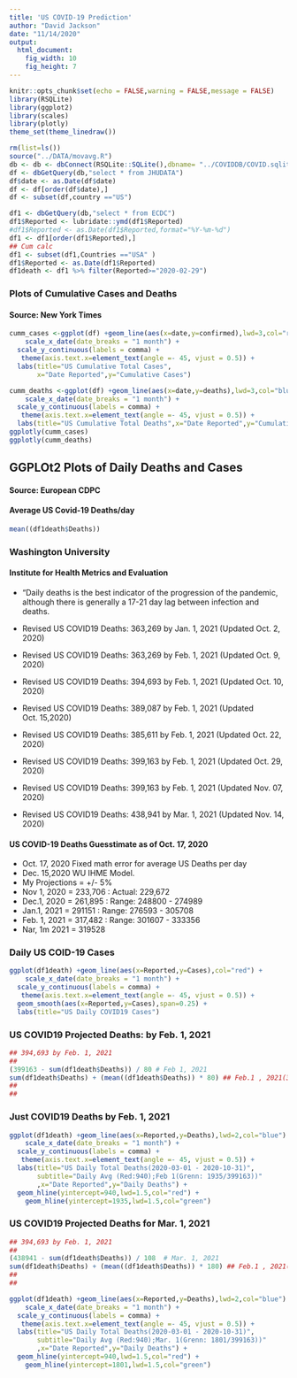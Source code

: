 ```yaml
---
title: 'US COVID-19 Prediction'
author: "David Jackson"
date: "11/14/2020"
output: 
  html_document: 
    fig_width: 10
    fig_height: 7
---
```


```r
knitr::opts_chunk$set(echo = FALSE,warning = FALSE,message = FALSE)
library(RSQLite)
library(ggplot2)
library(scales)
library(plotly)
theme_set(theme_linedraw())
```

```r
rm(list=ls())
source("../DATA/movavg.R")
db <- db <- dbConnect(RSQLite::SQLite(),dbname= "../COVIDDB/COVID.sqlite3")
df <- dbGetQuery(db,"select * from JHUDATA")
df$date <- as.Date(df$date)
df <- df[order(df$date),]
df <- subset(df,country =="US")

```

```r
df1 <- dbGetQuery(db,"select * from ECDC")
df1$Reported <- lubridate::ymd(df1$Reported)
#df1$Reported <- as.Date(df1$Reported,format="%Y-%m-%d")
df1 <- df1[order(df1$Reported),]
## Cum calc
df1 <- subset(df1,Countries =="USA" )
df1$Reported <- as.Date(df1$Reported)
df1death <- df1 %>% filter(Reported>="2020-02-29") 

```

### Plots of Cumulative Cases and Deaths
#### Source: New York Times

```r
cumm_cases <-ggplot(df) +geom_line(aes(x=date,y=confirmed),lwd=3,col="red") + 
    scale_x_date(date_breaks = "1 month") +
  scale_y_continuous(labels = comma) +
   theme(axis.text.x=element_text(angle =- 45, vjust = 0.5)) +
  labs(title="US Cumulative Total Cases",
       x="Date Reported",y="Cumulative Cases") 
```
```r
cumm_deaths <-ggplot(df) +geom_line(aes(x=date,y=deaths),lwd=3,col="blue") + 
    scale_x_date(date_breaks = "1 month") +
  scale_y_continuous(labels = comma) +
   theme(axis.text.x=element_text(angle =- 45, vjust = 0.5)) +
  labs(title="US Cumulative Total Deaths",x="Date Reported",y="Cumulative Deaths")
ggplotly(cumm_cases)
ggplotly(cumm_deaths)
```

## GGPLOt2 Plots of Daily Deaths and Cases
#### Source: European CDPC


#### Average US Covid-19 Deaths/day

```r
mean((df1death$Deaths))
```

### Washington University
#### Institute for Health Metrics and Evaluation
* "Daily deaths is the best indicator of the progression of the pandemic, although there is generally a 17-21 day lag between infection and deaths.

* Revised US COVID19 Deaths: 363,269 by Jan. 1, 2021 (Updated Oct. 2, 2020)
* Revised US COVID19 Deaths: 363,269 by Feb. 1, 2021 (Updated Oct. 9, 2020)
* Revised US COVID19 Deaths: 394,693 by Feb. 1, 2021 (Updated Oct. 10, 2020)
* Revised US COVID19 Deaths: 389,087 by Feb. 1, 2021 (Updated Oct. 15,2020)
* Revised US COVID19 Deaths: 385,611 by Feb. 1, 2021 (Updated Oct. 22, 2020)
* Revised US COVID19 Deaths: 399,163 by Feb. 1, 2021 (Updated Oct. 29, 2020)
* Revised US COVID19 Deaths: 399,163 by Feb. 1, 2021 (Updated Nov. 07, 2020)
* Revised US COVID19 Deaths: 438,941 by Mar. 1, 2021 (Updated Nov. 14, 2020)

#### US COVID-19 Deaths  Guesstimate as of Oct. 17, 2020
* Oct. 17, 2020 Fixed math error for average US Deaths per day
* Dec. 15,2020 WU IHME Model.
* My Projections = +/- 5%
* Nov 1,  2020 = 233,706 : Actual: 229,672
* Dec.1,  2020 = 261,895 : Range: 248800 - 274989
* Jan.1,  2021 = 291151  : Range: 276593 - 305708
* Feb. 1, 2021 = 317,482 : Range: 301607 - 333356
* Nar, 1m 2021 = 319528

### Daily US COID-19 Cases

```r
ggplot(df1death) +geom_line(aes(x=Reported,y=Cases),col="red") + 
    scale_x_date(date_breaks = "1 month") +
  scale_y_continuous(labels = comma) +
   theme(axis.text.x=element_text(angle =- 45, vjust = 0.5)) + 
  geom_smooth(aes(x=Reported,y=Cases),span=0.25) +
  labs(title="US Daily COVID19 Cases")
```


### US COVID19 Projected Deaths: by  Feb. 1, 2021


```r
## 394,693 by Feb. 1, 2021
##
(399163 - sum(df1death$Deaths)) / 80 # Feb 1, 2021
sum(df1death$Deaths) + (mean((df1death$Deaths)) * 80) ## Feb.1 , 2021(389087)
##
## 
```


### Just COVID19 Deaths by Feb. 1, 2021


```r
ggplot(df1death) +geom_line(aes(x=Reported,y=Deaths),lwd=2,col="blue") + 
    scale_x_date(date_breaks = "1 month") +
  scale_y_continuous(labels = comma) +
   theme(axis.text.x=element_text(angle =- 45, vjust = 0.5)) +
  labs(title="US Daily Total Deaths(2020-03-01 - 2020-10-31)",
       subtitle="Daily Avg (Red:940);Feb 1(Grenn: 1935/399163))"
       ,x="Date Reported",y="Daily Deaths") +
  geom_hline(yintercept=940,lwd=1.5,col="red") +
    geom_hline(yintercept=1935,lwd=1.5,col="green")

```

### US COVID19 Projected Deaths for Mar. 1, 2021

```r
## 394,693 by Feb. 1, 2021
##
(438941 - sum(df1death$Deaths)) / 108  # Mar. 1, 2021
sum(df1death$Deaths) + (mean((df1death$Deaths)) * 180) ## Feb.1 , 2021(389087)
##
## 
```
```r
ggplot(df1death) +geom_line(aes(x=Reported,y=Deaths),lwd=2,col="blue") + 
    scale_x_date(date_breaks = "1 month") +
  scale_y_continuous(labels = comma) +
   theme(axis.text.x=element_text(angle =- 45, vjust = 0.5)) +
  labs(title="US Daily Total Deaths(2020-03-01 - 2020-10-31)",
       subtitle="Daily Avg (Red:940);Mar. 1(Grenn: 1801/399163))"
       ,x="Date Reported",y="Daily Deaths") +
  geom_hline(yintercept=940,lwd=1.5,col="red") +
    geom_hline(yintercept=1801,lwd=1.5,col="green")

```






